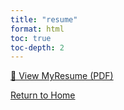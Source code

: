 ```yaml
---
title: "resume"
format: html
toc: true
toc-depth: 2
---
```


[📄 View MyResume (PDF)](media/Yazeed_Resume_3.pdf)

[Return to  Home](index.html)
